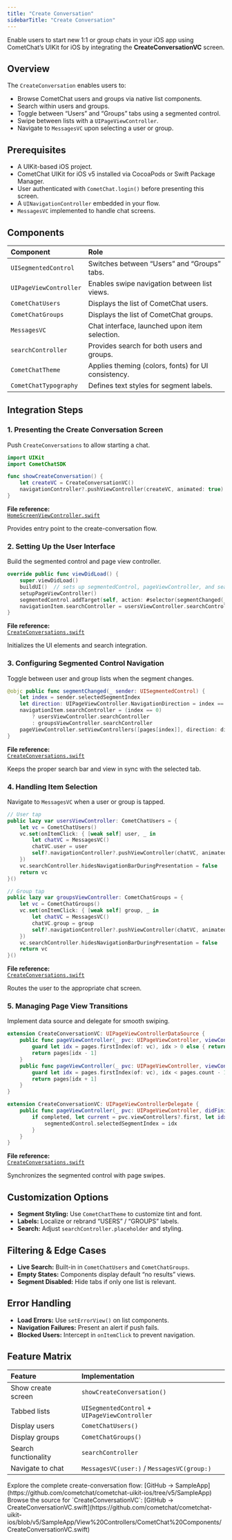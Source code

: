 ```yaml
---
title: "Create Conversation"
sidebarTitle: "Create Conversation"
---
```


Enable users to start new 1:1 or group chats in your iOS app using CometChat’s UIKit for iOS by integrating the **CreateConversationVC** screen.

## Overview

The `CreateConversation` enables users to:

- Browse CometChat users and groups via native list components.  
- Search within users and groups.  
- Toggle between “Users” and “Groups” tabs using a segmented control.  
- Swipe between lists with a `UIPageViewController`.  
- Navigate to `MessagesVC` upon selecting a user or group.

## Prerequisites

- A UIKit-based iOS project.  
- CometChat UIKit for iOS v5 installed via CocoaPods or Swift Package Manager.  
- User authenticated with `CometChat.login()` before presenting this screen.  
- A `UINavigationController` embedded in your flow.  
- `MessagesVC` implemented to handle chat screens.

## Components

| Component               | Role                                                        |
|:------------------------|:------------------------------------------------------------|
| `UISegmentedControl`    | Switches between “Users” and “Groups” tabs.                 |
| `UIPageViewController`  | Enables swipe navigation between list views.                |
| `CometChatUsers`        | Displays the list of CometChat users.                       |
| `CometChatGroups`       | Displays the list of CometChat groups.                      |
| `MessagesVC`            | Chat interface, launched upon item selection.               |
| `searchController`      | Provides search for both users and groups.                  |
| `CometChatTheme`        | Applies theming (colors, fonts) for UI consistency.         |
| `CometChatTypography`   | Defines text styles for segment labels.                    |

## Integration Steps

### 1. Presenting the Create Conversation Screen

Push `CreateConversations` to allow starting a chat.

```swift
import UIKit
import CometChatSDK

func showCreateConversation() {
    let createVC = CreateConversationVC()
    navigationController?.pushViewController(createVC, animated: true)
}
```

**File reference:**  
[`HomeScreenViewController.swift`](https://github.com/cometchat/cometchat-uikit-ios/blob/v5/SampleApp/View%20Controllers/HomeScreenViewController.swift)

Provides entry point to the create-conversation flow.

### 2. Setting Up the User Interface

Build the segmented control and page view controller.

```swift
override public func viewDidLoad() {
    super.viewDidLoad()
    buildUI()  // sets up segmentedControl, pageViewController, and searchController
    setupPageViewController()
    segmentedControl.addTarget(self, action: #selector(segmentChanged(_:)), for: .valueChanged)
    navigationItem.searchController = usersViewController.searchController
}
```

**File reference:**  
[`CreateConversations.swift`](https://github.com/cometchat/cometchat-uikit-ios/blob/v5/SampleApp/View%20Controllers/CometChat%20Components/CreateConversations.swift)

Initializes the UI elements and search integration.

### 3. Configuring Segmented Control Navigation

Toggle between user and group lists when the segment changes.

```swift
@objc public func segmentChanged(_ sender: UISegmentedControl) {
    let index = sender.selectedSegmentIndex
    let direction: UIPageViewController.NavigationDirection = index == 0 ? .reverse : .forward
    navigationItem.searchController = (index == 0)
        ? usersViewController.searchController
        : groupsViewController.searchController
    pageViewController.setViewControllers([pages[index]], direction: direction, animated: true)
}
```

**File reference:**  
[`CreateConversations.swift`](https://github.com/cometchat/cometchat-uikit-ios/blob/v5/SampleApp/View%20Controllers/CometChat%20Components/CreateConversations.swift)

Keeps the proper search bar and view in sync with the selected tab.

### 4. Handling Item Selection

Navigate to `MessagesVC` when a user or group is tapped.

```swift
// User tap
public lazy var usersViewController: CometChatUsers = {
    let vc = CometChatUsers()
    vc.set(onItemClick: { [weak self] user, _ in
        let chatVC = MessagesVC()
        chatVC.user = user
        self?.navigationController?.pushViewController(chatVC, animated: true)
    })
    vc.searchController.hidesNavigationBarDuringPresentation = false
    return vc
}()

// Group tap
public lazy var groupsViewController: CometChatGroups = {
    let vc = CometChatGroups()
    vc.set(onItemClick: { [weak self] group, _ in
        let chatVC = MessagesVC()
        chatVC.group = group
        self?.navigationController?.pushViewController(chatVC, animated: true)
    })
    vc.searchController.hidesNavigationBarDuringPresentation = false
    return vc
}()
```

**File reference:**  
[`CreateConversations.swift`](https://github.com/cometchat/cometchat-uikit-ios/blob/v5/SampleApp/View%20Controllers/CometChat%20Components/CreateConversations.swift)

Routes the user to the appropriate chat screen.

### 5. Managing Page View Transitions

Implement data source and delegate for smooth swiping.

```swift
extension CreateConversationVC: UIPageViewControllerDataSource {
    public func pageViewController(_ pvc: UIPageViewController, viewControllerBefore vc: UIViewController) -> UIViewController? {
        guard let idx = pages.firstIndex(of: vc), idx > 0 else { return nil }
        return pages[idx - 1]
    }
    public func pageViewController(_ pvc: UIPageViewController, viewControllerAfter vc: UIViewController) -> UIViewController? {
        guard let idx = pages.firstIndex(of: vc), idx < pages.count - 1 else { return nil }
        return pages[idx + 1]
    }
}

extension CreateConversationVC: UIPageViewControllerDelegate {
    public func pageViewController(_ pvc: UIPageViewController, didFinishAnimating finished: Bool, previousViewControllers: [UIViewController], transitionCompleted completed: Bool) {
        if completed, let current = pvc.viewControllers?.first, let idx = pages.firstIndex(of: current) {
            segmentedControl.selectedSegmentIndex = idx
        }
    }
}
```

**File reference:**  
[`CreateConversations.swift`](https://github.com/cometchat/cometchat-uikit-ios/blob/v5/SampleApp/View%20Controllers/CometChat%20Components/CreateConversations.swift)

Synchronizes the segmented control with page swipes.

## Customization Options

- **Segment Styling:** Use `CometChatTheme` to customize tint and font.  
- **Labels:** Localize or rebrand “USERS” / “GROUPS” labels.  
- **Search:** Adjust `searchController.placeholder` and styling.

## Filtering & Edge Cases

- **Live Search:** Built-in in `CometChatUsers` and `CometChatGroups`.  
- **Empty States:** Components display default “no results” views.  
- **Segment Disabled:** Hide tabs if only one list is relevant.

## Error Handling

- **Load Errors:** Use `setErrorView()` on list components.  
- **Navigation Failures:** Present an alert if push fails.  
- **Blocked Users:** Intercept in `onItemClick` to prevent navigation.

## Feature Matrix

| Feature                       | Implementation                                 |
|:------------------------------|:-----------------------------------------------|
| Show create screen            | `showCreateConversation()`                     |
| Tabbed lists                  | `UISegmentedControl` + `UIPageViewController`  |
| Display users                 | `CometChatUsers()`                             |
| Display groups                | `CometChatGroups()`                            |
| Search functionality          | `searchController`                             |
| Navigate to chat              | `MessagesVC(user:)` / `MessagesVC(group:)`      |

<CardGroup>
  <Card title="Full Sample App">
    Explore the complete create-conversation flow:
    [GitHub → SampleApp](https://github.com/cometchat/cometchat-uikit-ios/tree/v5/SampleApp)
  </Card>
  <Card title="UIKit Source Code">
    Browse the source for `CreateConversationVC`:
    [GitHub → CreateConversationVC.swift](https://github.com/cometchat/cometchat-uikit-ios/blob/v5/SampleApp/View%20Controllers/CometChat%20Components/CreateConversationVC.swift)
  </Card>
</CardGroup>